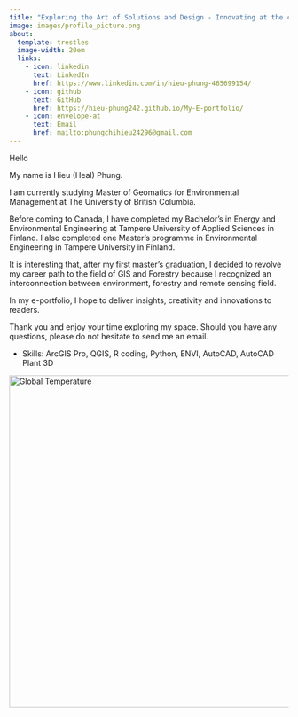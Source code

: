 ```yaml
---
title: "Exploring the Art of Solutions and Design - Innovating at the crossroads of Forestry, Remote Sensing, and Environment"
image: images/profile_picture.png
about:
  template: trestles
  image-width: 20em
  links: 
    - icon: linkedin
      text: LinkedIn
      href: https://www.linkedin.com/in/hieu-phung-465699154/
    - icon: github
      text: GitHub
      href: https://hieu-phung242.github.io/My-E-portfolio/
    - icon: envelope-at
      text: Email
      href: mailto:phungchihieu24296@gmail.com
---
```


Hello

My name is Hieu (Heal) Phung.

I am currently studying Master of Geomatics for Environmental Management at The University of British Columbia.

Before coming to Canada, I have completed my Bachelor's in Energy and Environmental Engineering at Tampere University of Applied Sciences in Finland. I also completed one Master's programme in Environmental Engineering in Tampere University in Finland.

It is interesting that, after my first master's graduation, I decided to revolve my career path to the field of GIS and Forestry because I recognized an interconnection between environment, forestry and remote sensing field. 

In my e-portfolio, I hope to deliver insights, creativity and innovations to readers.

Thank you and enjoy your time exploring my space. Should you have any questions, please do not hesitate to send me an email.

-   Skills: ArcGIS Pro, QGIS, R coding, Python, ENVI, AutoCAD, AutoCAD Plant 3D

::: {html}
<img src="images/nasa-global-warming.gif" alt="Global Temperature" width="600px"/>
:::
